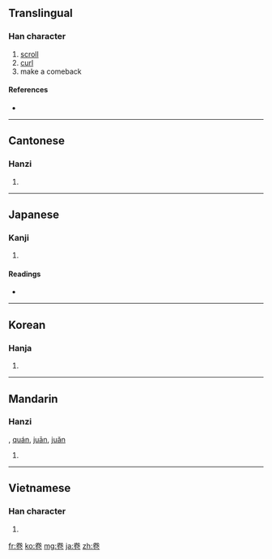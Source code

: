 {{also|巻|捲}}
==Translingual==

===Han character===
{{Han char|rn=26|rad=卩|as=06|sn=8|four=9071<sub>2</sub>|canj=火手尸山 (FQSU)}}

# [[scroll]]
# [[curl]]
# make a comeback

====References====
* {{Han ref|kx=0159.230|dkj=02860|dj=0365.050|hdz=10315.030|uh=5377|ud=21367|bh=A8F7|bd=43255}}

----

==Cantonese==

===Hanzi===
{{yue-hanzi|jyut=|y=gyun3}}

# {{defn|Cantonese|sort=卩06}}

----

==Japanese==

===Kanji===
{{ja-kanji|grade=|rs=卩06}}

# {{defn|Japanese}}

====Readings====
* {{ja-readings|on=[[かん]] (kan), [[けん]] (ken)|kun=[[まく]] (maku)}}

----

==Korean==

===Hanja===
{{ko-hanja|hangeul=[[권]]|rv=gwon|mr=kwŏn}}

# {{defn|Korean|sort=卩06}}

----

==Mandarin==

===Hanzi===
{{cmn-hanzi|pin=[[juàn]] ([[juan4]])|wg=chüan<sup>4</sup>}}, [[quán]], [[juān]], [[juǎn]]

# {{defn|Mandarin|sort=卩06}}

----

==Vietnamese==

===Han character===
{{vi-hantu|[[quyển]], [[cuốn]], [[quẹn]]|rs=卩06}}

# {{defn|Vietnamese|sort=卩06}}

[[fr:卷]]
[[ko:卷]]
[[mg:卷]]
[[ja:卷]]
[[zh:卷]]